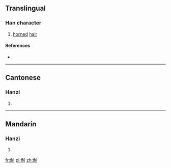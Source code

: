 ==Translingual==

===Han character===
{{Han char|rn=18|rad=刀|as=07|sn=9|four=|canj=NBLN|ids=⿰角刂}}

# [[horned]] [[hair]]

====References====
* {{Han ref|kx=0140.220|hdz=10342.140|uh=34E9|ud=13545}}

----

==Cantonese==

===Hanzi===
{{yue-hanzi|jyut=[[fan3]], [[hin2]], [[hyun1]]|y=fan3, hin2, hyun1}}

# {{defn|lang=yue|sort=刀07}}

----

==Mandarin==

===Hanzi===
{{cmn-hanzi|pin=[[xuān]] ([[xuan1]])|wg=hsüan<sup>1</sup>}}

# {{defn|lang=cmn|sort=刀07}}

[[fr:㓩]]
[[pl:㓩]]
[[zh:㓩]]